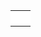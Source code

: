 {{en/Community/Scenarios/Scenarios by size}}

{|
|-
|style="border:none;background:white"|
{{Page:en/Community/Scenarios/Water and Mountains}}

|style="border:none;background:white"|
{{Page:en/Community/Scenarios/Florida}}

|-
|style="border:none;background:white"|
{{Page:en/Community/Scenarios/Iceland}}

|style="border:none;background:white"|
{{Page:en/Community/Scenarios/Kloof}}

|-
|style="border:none;background:white"|
{{Page:en/Karlsruhe}}

|style="border:none;background:white"|
<!-- {{ ... }} -->

|-
|style="border:none;background:white"|
<!-- {{ ... }} -->

|style="border:none;background:white"|
<!-- {{ ... }} -->
|}